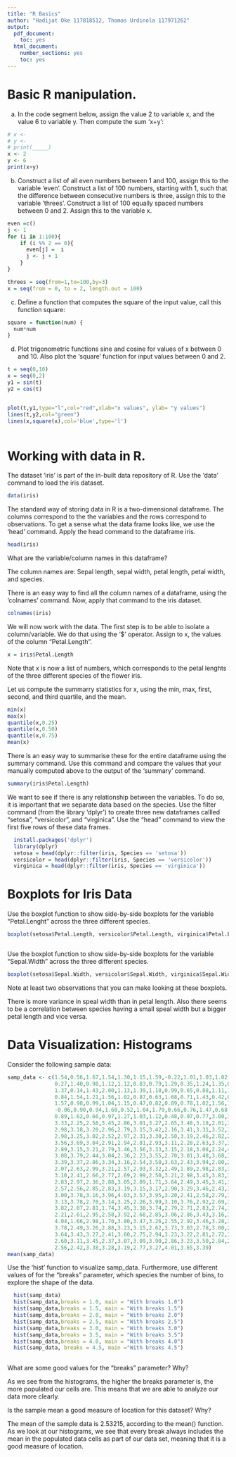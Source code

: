 ---
title: "R Basics"
author: "Hadijat Oke 117818512, Thomas Urdinola 117971262"
output:
  pdf_document:
    toc: yes
  html_document:
    number_sections: yes    
    toc: yes
---


# Basic R manipulation.
a. In the code segment below, assign the value 2 to variable x, and the value 6 to variable y. Then compute the sum 'x+y':
```{r}
# x <- 
# y <- 
# print(_____)
x <- 2
y <- 6
print(x+y)
```




b. Construct a list of all even numbers between 1 and 100, assign this to the variable 'even'. Construct a list of 100 numbers, starting with 1, such that the difference between consecutive numbers is three, assign this to the variable 'threes'.
Construct a list of 100 equally spaced numbers between 0 and 2. Assign this to the variable x.
```{r}
even =c()
j <- 1
for (i in 1:100){
    if (i %% 2 == 0){
      even[j] =  i
      j <- j + 1
    }
}

threes = seq(from=1,to=100,by=3)  
x = seq(from = 0, to = 2, length.out = 100)

```

c. Define a function that computes the square of the input value, call this function square:
```{r}
square = function(num) {
  num*num
}
```
d. Plot trigonometric functions sine and cosine for values of x between 0 and 10. Also plot the 'square' function for input values between 0 and 2.
```{r}

t = seq(0,10)
x = seq(0,2)
y1 = sin(t)
y2 = cos(t)


plot(t,y1,type="l",col="red",xlab="x values", ylab= "y values")
lines(t,y2,col="green")
lines(x,square(x),col='blue',type='l')
  
```

# Working with data in R. 

The dataset 'iris' is part of the in-built data repository of R. Use the 'data' command to load the iris dataset. 
```{r}
data(iris)

```

The standard way of storing data in R is a two-dimensional dataframe. The columns correspond to the the variables and the rows correspond to observations. 
To get a sense what the data frame looks like, we use the 'head' command. Apply the head command to the dataframe iris. 

```{r}
head(iris)

```
What are the variable/column names in this dataframe? 

The column names are: Sepal length, sepal width, petal length, petal width, and species.

There is an easy way to find all the column names of a dataframe, using the 'colnames' command. Now, apply that command to the iris dataset. 
```{r}
colnames(iris)
```

We will now work with the data. The first step is to be able to isolate a column/variable. We do that using the '\$' operator. Assign to x, the values of the column "Petal.Length".

```{r}
x = iris$Petal.Length
```

Note that x is now a list of numbers, which corresponds to the petal lenghts of the three different species of the flower iris. 

Let us compute the summarry statistics for x, using the min, max, first, second, and third quartile, and the mean.

```{r}
min(x)
max(x)
quantile(x,0.25)
quantile(x,0.50)
quantile(x,0.75)
mean(x)
```
There is an easy way to summarise these for the entire dataframe using the summary command. Use this command and compare the values that your manually computed above to the output of the 'summary' command. 

```{r}
summary(iris$Petal.Length)

```

We want to see if there is any relationship between the variables. To do so, it is important that we separate data based on the species. Use the filter command (from the library 'dplyr') to create three new dataframes callled "setosa", "versicolor", and "virginica". 
Use the "head" command to view the first five rows of these data frames.

```{r}
  install.packages('dplyr')
  library(dplyr)
  setosa = head(dplyr::filter(iris, Species == 'setosa'))
  versicolor = head(dplyr::filter(iris, Species == 'versicolor'))
  virginica = head(dplyr::filter(iris, Species == 'virginica'))

```

# Boxplots for Iris Data
Use the boxplot function to show side-by-side boxplots for the variable "Petal.Lenght" across the three different species. 

```{r}
boxplot(setosa$Petal.Length, versicolor$Petal.Length, virginica$Petal.Length, names=c("setosa", "versicolor", "virginica"), xlab = "Species", ylab = "Petal Length")



```

Use the boxplot function to show side-by-side boxplots for the variable "Sepal.Width" across the three different species. 
```{r}
boxplot(setosa$Sepal.Width, versicolor$Sepal.Width, virginica$Sepal.Width, names=c("setosa", "versicolor", "virginica"), xlab = "Species", ylab = "Sepal Width")
```

Note at least two observations that you can make looking at these boxplots. 

There is more variance in speal width than in petal length. Also there seems to be a correlation between species having a small speal width but a bigger petal length and vice versa. 


# Data Visualization: Histograms
Consider the following sample data:
```{r}
samp_data <- c(1.54,0.56,1.67,1.54,1.30,1.15,1.59,-0.22,1.01,1.03,1.02,1.77,1.13,0.15,1.02,
               0.27,1.40,0.98,1.12,1.12,0.83,0.79,1.29,0.35,1.24,1.35,0.82,1.63,1.34,0.96,
               1.37,0.14,1.43,2.00,1.13,1.39,1.18,0.99,0.65,0.88,1.11,1.63,1.53,0.91,0.02,
               0.84,1.54,1.21,1.56,1.02,0.87,0.63,1.68,0.71,1.43,0.42,0.80,1.40,1.45,1.34,
               1.57,0.98,0.99,1.04,1.15,0.47,0.82,0.89,0.78,1.02,1.56,1.67,1.32,1.23,0.46,
               -0.06,0.90,0.94,1.60,0.52,1.04,1.79,0.66,0.76,1.47,0.68,1.38,0.35,1.30,1.30,
               0.89,1.62,0.66,0.97,1.27,1.03,1.12,0.48,0.97,0.77,3.00,3.30,2.73,3.21,3.92,
               3.33,2.25,2.58,3.45,2.86,3.01,3.27,2.65,3.48,3.18,2.01,3.42,2.13,3.15,2.77,
               2.98,3.18,3.20,2.96,2.79,3.15,3.42,2.16,3.41,3.31,3.52,3.28,3.90,3.25,2.91,
               2.98,3.25,3.02,2.52,2.97,2.31,3.30,2.50,3.19,2.46,2.82,2.83,2.48,2.55,3.18,
               3.56,3.69,3.04,2.91,2.94,2.81,2.93,3.11,2.28,2.63,3.37,3.49,3.08,3.49,2.49,
               2.89,3.15,3.21,2.79,3.46,3.56,3.33,3.15,2.18,3.08,2.24,4.31,3.23,3.35,3.18,
               3.08,3.79,2.44,3.04,2.36,2.23,3.55,2.70,3.01,3.48,3.68,3.37,3.01,3.18,2.13,
               3.39,3.37,2.86,3.34,3.16,2.54,3.58,3.63,2.43,3.94,2.80,2.41,2.25,2.87,3.17,
               2.07,2.63,2.99,3.21,2.57,2.93,3.32,2.49,1.89,2.98,2.83,3.80,2.92,2.90,3.00,
               3.10,2.41,2.66,2.77,2.69,2.99,2.50,3.21,2.98,3.45,3.83,3.00,2.54,3.86,2.80,
               2.83,2.97,2.36,2.88,3.05,2.89,1.71,3.64,2.49,3.45,3.41,3.01,2.57,3.87,3.23,
               2.57,2.56,2.85,2.83,3.19,3.15,3.17,2.90,3.29,3.46,2.43,3.04,2.81,3.28,2.82,
               3.00,3.78,3.16,3.96,4.03,3.57,3.95,3.20,2.41,2.58,2.79,3.23,2.77,2.97,3.34,
               3.13,3.78,2.70,3.14,3.25,2.26,3.99,3.10,3.76,2.92,2.69,3.58,3.11,3.59,2.74,
               3.82,2.07,2.81,1.74,3.45,3.38,3.74,2.79,2.71,2.83,2.74,1.58,2.94,3.53,3.01,
               2.21,2.61,2.95,2.58,3.92,2.68,2.85,3.06,2.86,3.43,3.16,3.02,2.29,3.74,3.49,
               4.04,1.66,2.98,1.70,3.80,3.47,3.26,2.55,2.92,3.46,3.28,3.31,2.32,2.78,4.08,
               3.78,2.49,3.26,2.88,3.23,3.15,2.62,3.73,3.03,2.78,3.00,2.61,2.48,2.03,3.04,
               3.64,3.43,3.27,2.41,3.60,2.75,2.94,3.23,3.22,2.81,2.72,3.62,2.94,3.17,3.11,
               2.60,3.11,3.45,2.37,3.07,3.09,3.90,2.86,3.23,3.50,2.84,2.17,2.58,3.57,2.95,
               2.56,2.42,3.38,3.28,3.19,2.77,3.27,4.01,3.65,3.39)
mean(samp_data)
```

Use the 'hist' function to visualize samp_data. Furthermore, use different values of for the "breaks" parameter, which species the number of bins, to explore the shape of the data.

```{r}
  hist(samp_data)
  hist(samp_data,breaks = 1.0, main = "With breaks 1.0")
  hist(samp_data,breaks = 1.5, main = "With breaks 1.5")
  hist(samp_data,breaks = 2.0, main = "With breaks 2.0")
  hist(samp_data,breaks = 2.5, main = "With breaks 2.5")
  hist(samp_data,breaks = 3.0, main = "With breaks 3.0")
  hist(samp_data,breaks = 3.5, main = "With breaks 3.5")
  hist(samp_data,breaks = 4.0, main = "With breaks 4.0")
  hist(samp_data, breaks = 4.5, main ="With breaks 4.5")
  
```

What are some good values for the "breaks" parameter? Why?

As we see from the histograms, the higher the breaks parameter is,
the more populated our cells are. This means that we are able to analyze
our data more clearly.


Is the sample mean a good measure of location for this dataset? Why?

The mean of the sample data is 2.53215, according to the mean() function.
As we look at our histograms, we see that every break always includes the mean
in the populated data cells as part of our data set, meaning that it is 
a good measure of location.
